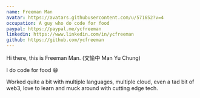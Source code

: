 ```yaml
---
name: Freeman Man
avatar: https://avatars.githubusercontent.com/u/571652?v=4
occupation: A guy who do code for food
paypal: https://paypal.me/ycfreeman
linkedin: https://www.linkedin.com/in/ycfreeman
github: https://github.com/ycfreeman
---
```


Hi there, this is Freeman Man. (文愉中 Man Yu Chung)

I do code for food :smile:

Worked quite a bit with multiple languages, multiple cloud, even a tad bit of web3, 
love to learn and muck around with cutting edge tech.
